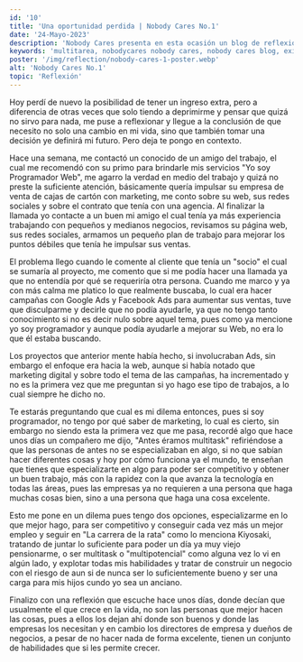 ```yaml
---
id: '10'
title: 'Una oportunidad perdida | Nobody Cares No.1'
date: '24-Mayo-2023'
description: 'Nobody Cares presenta en esta ocasión un blog de reflexión donde nuestro autor nos comparte una experiencia que lo obligara a decidir entre especializarse en su rama laboral o ser multitarea para alcanzar el éxito profesional.'
keywords: 'multitarea, nobodycares nobody cares, nobody cares blog, exito profecional, blog personal, blog de reflexion, opinion personal, articulo de reflexion, articulos, editorial, news, unaopinionmas, una opinion mas, unaopinionmas.vercel.app, nobodycares.com'
poster: '/img/reflection/nobody-cares-1-poster.webp'
alt: 'Nobody Cares No.1'
topic: 'Reflexión'
---
```


Hoy perdí de nuevo la posibilidad de tener un ingreso extra, pero a diferencia de otras veces que solo tiendo a deprimirme y pensar que quizá no sirvo para nada, me puse a reflexionar y llegue a la conclusión de que necesito no solo una cambio en mi vida, sino que también tomar una decisión ye definirá mi futuro. Pero deja te pongo en contexto. 

Hace una semana, me contactó un conocido de un amigo del trabajo, el cual me recomendó con su primo para brindarle mis servicios "Yo soy Programador Web", me agarro la verdad en medio del trabajo y quizá no preste la suficiente atención, básicamente quería impulsar su empresa de venta de cajas de cartón con marketing,  me conto sobre su web, sus redes sociales y sobre el contrato que tenía con una agencia. Al finalizar la llamada yo contacte a un buen mi amigo el cual tenía ya más experiencia trabajando con pequeños y medianos negocios, revisamos su página web, sus redes sociales, armamos un pequeño plan de trabajo para mejorar los puntos débiles que tenía he impulsar sus ventas. 

El problema llego cuando le comente al cliente que tenía un "socio" el cual se sumaría al proyecto, me comento que si me podía hacer una llamada ya que no entendía por qué se requeriría otra persona. Cuando me marco y ya con más calma me platico lo que realmente buscaba, lo cual era hacer campañas con Google Ads y Facebook Ads para aumentar sus ventas, tuve que disculparme y decirle que no podía ayudarle, ya que no tengo tanto conocimiento si no es decir nulo sobre aquel tema, pues como ya mencione yo soy programador y aunque podía ayudarle a mejorar su Web, no era lo que él estaba buscando. 

Los proyectos que anterior mente había hecho, si involucraban Ads, sin embargo el enfoque era hacia la web, aunque si había notado que marketing digital y sobre todo el tema de las campañas, ha incrementado y no es la primera vez que me preguntan si yo hago ese tipo de trabajos, a lo cual siempre he dicho no. 

Te estarás preguntando que cual es mi dilema entonces, pues si soy programador, no tengo por qué saber de marketing, lo cual es cierto, sin embargo no siendo esta la primera vez que me pasa, recordé algo que hace unos días un compañero me dijo, "Antes éramos multitask" refiriéndose a que las personas de antes no se especializaban en algo, si no que sabían hacer diferentes cosas y hoy por cómo funciona ya el mundo, te enseñan que tienes que especializarte en algo para poder ser competitivo y obtener un buen trabajo, más con la rapidez con la que avanza la tecnología en todas las áreas, pues las empresas ya no requieren a una persona que haga muchas cosas bien, sino a una persona que haga una cosa excelente. 

Esto me pone en un dilema pues tengo dos opciones, especializarme en lo que mejor hago, para ser competitivo y conseguir cada vez más un mejor empleo y seguir en "La carrera de la rata" como lo menciona Kiyosaki, tratando de juntar lo suficiente para poder un día ya muy viejo pensionarme, o ser multitask o "multipotencial" como alguna vez lo vi en algún lado, y explotar todas mis habilidades y tratar de construir un negocio con el riesgo de aun si de nunca ser lo suficientemente bueno y ser una carga para mis hijos cundo yo sea un anciano. 

Finalizo con una reflexión que escuche hace unos días, donde decían que usualmente el que crece en la vida, no son las personas que mejor hacen las cosas, pues a ellos los dejan ahí donde son buenos y donde las empresas los necesitan y en cambio los directores de empresa y dueños de negocios, a pesar de no hacer nada de forma excelente, tienen un conjunto de habilidades que si les permite crecer. 
